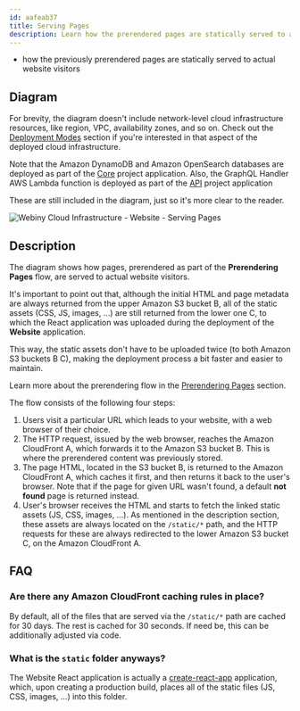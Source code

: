 ```yaml
---
id: aafeab37
title: Serving Pages
description: Learn how the prerendered pages are statically served to actual website visitors.
---
```



<Alert type="success" title="What you’ll learn">

- how the previously prerendered pages are statically served to actual website visitors

</Alert>

## Diagram

<Alert type="info">

For brevity, the diagram doesn't include network-level cloud infrastructure resources, like region, VPC, availability zones, and so on. Check out the [Deployment Modes](/docs/{version}/architecture/deployment-modes/introduction) section if you're interested in that aspect of the deployed cloud infrastructure.

</Alert>

<Alert type="info">

Note that the Amazon DynamoDB and Amazon OpenSearch databases are deployed as part of the [Core](/docs/{version}/architecture/core/overview) project application. Also, the GraphQL Handler AWS Lambda function is deployed as part of the [API](/docs/{version}/architecture/api/overview) project application

These are still included in the diagram, just so it's more clear to the reader.

</Alert>

<Image
  src={websiteVisit}
  title="Webiny Cloud Infrastructure - Website - Serving Pages"
  shadow={false}
/>

## Description

The diagram shows how pages, prerendered as part of the **Prerendering Pages** flow, are served to actual website visitors.

It's important to point out that, although the initial HTML and page metadata are always returned from the upper Amazon S3 bucket <diagram-letter>B</diagram-letter>, all of the static assets (CSS, JS, images, ...) are still returned from the lower one <diagram-letter>C</diagram-letter>, to which the React application was uploaded during the deployment of the **Website** application.

This way, the static assets don't have to be uploaded twice (to both Amazon S3 buckets <diagram-letter>B</diagram-letter> <diagram-letter>C</diagram-letter>), making the deployment process a bit faster and easier to maintain.

<Alert type="info">

Learn more about the prerendering flow in the [Prerendering Pages](/docs/{version}/architecture/website/prerendering-pages) section.

</Alert>

The flow consists of the following four steps:

1. Users visit a particular URL which leads to your website, with a web browser of their choice.
2. The HTTP request, issued by the web browser, reaches the Amazon CloudFront <diagram-letter>A</diagram-letter>, which forwards it to the Amazon S3 bucket <diagram-letter>B</diagram-letter>. This is where the prerendered content was previously stored.
3. The page HTML, located in the S3 bucket <diagram-letter>B</diagram-letter>, is returned to the Amazon CloudFront <diagram-letter>A</diagram-letter>, which caches it first, and then returns it back to the user's browser. Note that if the page for given URL wasn't found, a default **not found** page is returned instead.
4. User's browser receives the HTML and starts to fetch the linked static assets (JS, CSS, images, ...). As mentioned in the description section, these assets are always located on the `/static/*` path, and the HTTP requests for these are always redirected to the lower Amazon S3 bucket <diagram-letter>C</diagram-letter>, on the Amazon CloudFront <diagram-letter>A</diagram-letter>.

## FAQ

### Are there any Amazon CloudFront caching rules in place?

By default, all of the files that are served via the `/static/*` path are cached for 30 days. The rest is cached for 30 seconds. If need be, this can be additionally adjusted via code.

### What is the `static` folder anyways?

The Website React application is actually a [create-react-app](https://create-react-app.dev/) application, which, upon creating a production build, places all of the static files (JS, CSS, images, ...) into this folder.
